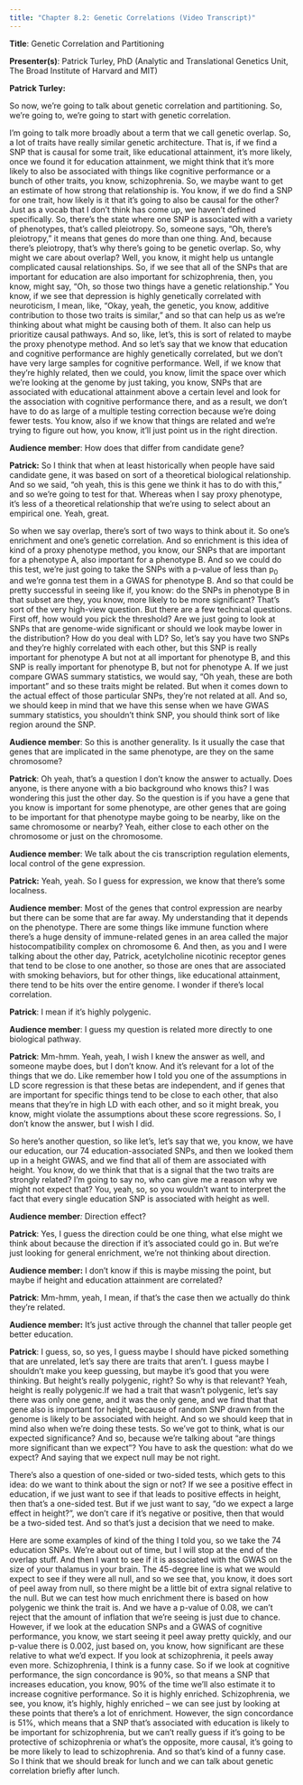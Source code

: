 ```yaml
---
title: "Chapter 8.2: Genetic Correlations (Video Transcript)"
---
```


**Title**: Genetic Correlation and Partitioning

**Presenter(s)**: Patrick Turley, PhD (Analytic and Translational Genetics Unit, The Broad Institute of Harvard and MIT)

**Patrick Turley:**

So now, we're going to talk about genetic correlation and partitioning. So, we're going to, we're going to start with genetic correlation.

I'm going to talk more broadly about a term that we call genetic overlap. So, a lot of traits have really similar genetic architecture. That is, if we find a SNP that is causal for some trait, like educational attainment, it's more likely, once we found it for education attainment, we might think that it's more likely to also be associated with things like cognitive performance or a bunch of other traits, you know, schizophrenia. So, we maybe want to get an estimate of how strong that relationship is. You know, if we do find a SNP for one trait, how likely is it that it's going to also be causal for the other? Just as a vocab that I don't think has come up, we haven't defined specifically. So, there's the state where one SNP is associated with a variety of phenotypes, that's called pleiotropy. So, someone says, "Oh, there's pleiotropy," it means that genes do more than one thing. And, because there's pleiotropy, that's why there's going to be genetic overlap. So, why might we care about overlap? Well, you know, it might help us untangle complicated causal relationships. So, if we see that all of the SNPs that are important for education are also important for schizophrenia, then, you know, might say, "Oh, so those two things have a genetic relationship." You know, if we see that depression is highly genetically correlated with neuroticism, I mean, like, "Okay, yeah, the genetic, you know, additive contribution to those two traits is similar," and so that can help us as we're thinking about what might be causing both of them. It also can help us prioritize causal pathways. And so, like, let's, this is sort of related to maybe the proxy phenotype method. And so let's say that we know that education and cognitive performance are highly genetically correlated, but we don't have very large samples for cognitive performance. Well, if we know that they're highly related, then we could, you know, limit the space over which we're looking at the genome by just taking, you know, SNPs that are associated with educational attainment above a certain level and look for the association with cognitive performance there, and as a result, we don't have to do as large of a multiple testing correction because we're doing fewer tests. You know, also if we know that things are related and we're trying to figure out how, you know, it'll just point us in the right direction.

**Audience member**: How does that differ from candidate gene?

**Patrick:** So I think that when at least historically when people have said candidate gene, it was based on sort of a theoretical biological relationship. And so we said, "oh yeah, this is this gene we think it has to do with this," and so we're going to test for that. Whereas when I say proxy phenotype, it's less of a theoretical relationship that we're using to select about an empirical one. Yeah, great.

So when we say overlap, there's sort of two ways to think about it. So one's enrichment and one's genetic correlation. And so enrichment is this idea of kind of a proxy phenotype method, you know, our SNPs that are important for a phenotype A, also important for a phenotype B. And so we could do this test, we're just going to take the SNPs with a p-value of less than p~0~ and we're gonna test them in a GWAS for phenotype B. And so that could be pretty successful in seeing like if, you know: do the SNPs in phenotype B in that subset are they, you know, more likely to be more significant? That's sort of the very high-view question. But there are a few technical questions. First off, how would you pick the threshold? Are we just going to look at SNPs that are genome-wide significant or should we look maybe lower in the distribution? How do you deal with LD? So, let's say you have two SNPs and they're highly correlated with each other, but this SNP is really important for phenotype A but not at all important for phenotype B, and this SNP is really important for phenotype B, but not for phenotype A. If we just compare GWAS summary statistics, we would say, "Oh yeah, these are both important" and so these traits might be related. But when it comes down to the actual effect of those particular SNPs, they're not related at all. And so, we should keep in mind that we have this sense when we have GWAS summary statistics, you shouldn't think SNP, you should think sort of like region around the SNP.

**Audience member**: So this is another generality. Is it usually the case that genes that are implicated in the same phenotype, are they on the same chromosome?

**Patrick**: Oh yeah, that's a question I don't know the answer to actually. Does anyone, is there anyone with a bio background who knows this? I was wondering this just the other day. So the question is if you have a gene that you know is important for some phenotype, are other genes that are going to be important for that phenotype maybe going to be nearby, like on the same chromosome or nearby? Yeah, either close to each other on the chromosome or just on the chromosome.

**Audience member**: We talk about the cis transcription regulation elements, local control of the gene expression.

**Patrick:** Yeah, yeah. So I guess for expression, we know that there's some localness.

**Audience member**: Most of the genes that control expression are nearby but there can be some that are far away. My understanding that it depends on the phenotype. There are some things like immune function where there's a huge density of immune-related genes in an area called the major histocompatibility complex on chromosome 6. And then, as you and I were talking about the other day, Patrick, acetylcholine nicotinic receptor genes that tend to be close to one another, so those are ones that are associated with smoking behaviors, but for other things, like educational attainment, there tend to be hits over the entire genome. I wonder if there's local correlation.

**Patrick**: I mean if it's highly polygenic.

**Audience member**: I guess my question is related more directly to one biological pathway.

**Patrick**: Mm-hmm. Yeah, yeah, I wish I knew the answer as well, and someone maybe does, but I don't know. And it's relevant for a lot of the things that we do. Like remember how I told you one of the assumptions in LD score regression is that these betas are independent, and if genes that are important for specific things tend to be close to each other, that also means that they're in high LD with each other, and so it might break, you know, might violate the assumptions about these score regressions. So, I don't know the answer, but I wish I did.

So here's another question, so like let's, let's say that we, you know, we have our education, our 74 education-associated SNPs, and then we looked them up in a height GWAS, and we find that all of them are associated with height. You know, do we think that that is a signal that the two traits are strongly related? I'm going to say no, who can give me a reason why we might not expect that? You, yeah, so, so you wouldn't want to interpret the fact that every single education SNP is associated with height as well.

**Audience member***:* Direction effect?

**Patrick**: Yes, I guess the direction could be one thing, what else might we think about because the direction if it's associated could go in. But we're just looking for general enrichment, we're not thinking about direction.

**Audience member:** I don't know if this is maybe missing the point, but maybe if height and education attainment are correlated?

**Patrick**: Mm-hmm, yeah, I mean, if that's the case then we actually do think they're related.

**Audience member:** It's just active through the channel that taller people get better education.

**Patrick**: I guess, so, so yes, I guess maybe I should have picked something that are unrelated, let's say there are traits that aren't. I guess maybe I shouldn't make you keep guessing, but maybe it's good that you were thinking. But height's really polygenic, right? So why is that relevant? Yeah, height is really polygenic.If we had a trait that wasn't polygenic, let's say there was only one gene, and it was the only gene, and we find that that gene also is important for height, because of random SNP drawn from the genome is likely to be associated with height. And so we should keep that in mind also when we're doing these tests. So we've got to think, what is our expected significance? And so, because we're talking about "are things more significant than we expect"? You have to ask the question: what do we expect? And saying that we expect null may be not right.

There's also a question of one-sided or two-sided tests, which gets to this idea: do we want to think about the sign or not? If we see a positive effect in education, if we just want to see if that leads to positive effects in height, then that's a one-sided test. But if we just want to say, "do we expect a large effect in height?", we don't care if it's negative or positive, then that would be a two-sided test. And so that's just a decision that we need to make.

Here are some examples of kind of the thing I told you, so we take the 74 education SNPs. We're about out of time, but I will stop at the end of the overlap stuff. And then I want to see if it is associated with the GWAS on the size of your thalamus in your brain. The 45-degree line is what we would expect to see if they were all null, and so we see that, you know, it does sort of peel away from null, so there might be a little bit of extra signal relative to the null. But we can test how much enrichment there is based on how polygenic we think the trait is. And we have a p-value of 0.08, we can't reject that the amount of inflation that we're seeing is just due to chance. However, if we look at the education SNPs and a GWAS of cognitive performance, you know, we start seeing it peel away pretty quickly, and our p-value there is 0.002, just based on, you know, how significant are these relative to what we'd expect. If you look at schizophrenia, it peels away even more. Schizophrenia, I think is a funny case. So if we look at cognitive performance, the sign concordance is 90%, so that means a SNP that increases education, you know, 90% of the time we'll also estimate it to increase cognitive performance. So it is highly enriched. Schizophrenia, we see, you know, it's highly, highly enriched -- we can see just by looking at these points that there's a lot of enrichment. However, the sign concordance is 51%, which means that a SNP that's associated with education is likely to be important for schizophrenia, but we can't really guess if it's going to be protective of schizophrenia or what's the opposite, more causal, it's going to be more likely to lead to schizophrenia. And so that's kind of a funny case. So I think that we should break for lunch and we can talk about genetic correlation briefly after lunch.
